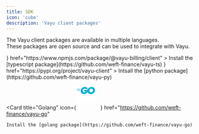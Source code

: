 ```yaml
---
title: SDK
icon: 'cube'
description: 'Vayu client packages'
---
```


The Vayu client packages are available in multiple languages. <br/>
These packages are open source and can be used to integrate with Vayu.

<CardGroup cols={2}>
  <Card
    title="TypeScript"
    icon={<svg fill="none" height="30" viewBox="0 0 512 512" width="30" xmlns="http://www.w3.org/2000/svg"><rect fill="#3178c6" height="512" rx="50" width="512"/><rect fill="#3178c6" height="512" rx="50" width="512"/><path clip-rule="evenodd" d="m316.939 407.424v50.061c8.138 4.172 17.763 7.3 28.875 9.386s22.823 3.129 35.135 3.129c11.999 0 23.397-1.147 34.196-3.442 10.799-2.294 20.268-6.075 28.406-11.342 8.138-5.266 14.581-12.15 19.328-20.65s7.121-19.007 7.121-31.522c0-9.074-1.356-17.026-4.069-23.857s-6.625-12.906-11.738-18.225c-5.112-5.319-11.242-10.091-18.389-14.315s-15.207-8.213-24.18-11.967c-6.573-2.712-12.468-5.345-17.685-7.9-5.217-2.556-9.651-5.163-13.303-7.822-3.652-2.66-6.469-5.476-8.451-8.448-1.982-2.973-2.974-6.336-2.974-10.091 0-3.441.887-6.544 2.661-9.308s4.278-5.136 7.512-7.118c3.235-1.981 7.199-3.52 11.894-4.615 4.696-1.095 9.912-1.642 15.651-1.642 4.173 0 8.581.313 13.224.938 4.643.626 9.312 1.591 14.008 2.894 4.695 1.304 9.259 2.947 13.694 4.928 4.434 1.982 8.529 4.276 12.285 6.884v-46.776c-7.616-2.92-15.937-5.084-24.962-6.492s-19.381-2.112-31.066-2.112c-11.895 0-23.163 1.278-33.805 3.833s-20.006 6.544-28.093 11.967c-8.086 5.424-14.476 12.333-19.171 20.729-4.695 8.395-7.043 18.433-7.043 30.114 0 14.914 4.304 27.638 12.912 38.172 8.607 10.533 21.675 19.45 39.204 26.751 6.886 2.816 13.303 5.579 19.25 8.291s11.086 5.528 15.415 8.448c4.33 2.92 7.747 6.101 10.252 9.543 2.504 3.441 3.756 7.352 3.756 11.733 0 3.233-.783 6.231-2.348 8.995s-3.939 5.162-7.121 7.196-7.147 3.624-11.894 4.771c-4.748 1.148-10.303 1.721-16.668 1.721-10.851 0-21.597-1.903-32.24-5.71-10.642-3.806-20.502-9.516-29.579-17.13zm-84.159-123.342h64.22v-41.082h-179v41.082h63.906v182.918h50.874z" fill="#fff" fill-rule="evenodd"/></svg>}
    href="https://www.npmjs.com/package/@vayu-billing/client"
  >
   Install the [typescript package](https://github.com/weft-finance/vayu-ts)

  </Card>
  <Card
    title="Python"
    icon={<svg xmlns="http://www.w3.org/2000/svg" fill="none" viewBox="16 16 32 31.83" height="30" width="30"><path d="M31.885 16c-8.124 0-7.617 3.523-7.617 3.523l.01 3.65h7.752v1.095H21.197S16 23.678 16 31.876c0 8.196 4.537 7.906 4.537 7.906h2.708v-3.804s-.146-4.537 4.465-4.537h7.688s4.32.07 4.32-4.175v-7.019S40.374 16 31.885 16zm-4.275 2.454c.771 0 1.395.624 1.395 1.395s-.624 1.395-1.395 1.395a1.393 1.393 0 0 1-1.395-1.395c0-.771.624-1.395 1.395-1.395z" fill="url(#a)"></path><path d="M32.115 47.833c8.124 0 7.617-3.523 7.617-3.523l-.01-3.65H31.97v-1.095h10.832S48 40.155 48 31.958c0-8.197-4.537-7.906-4.537-7.906h-2.708v3.803s.146 4.537-4.465 4.537h-7.688s-4.32-.07-4.32 4.175v7.019s-.656 4.247 7.833 4.247zm4.275-2.454a1.393 1.393 0 0 1-1.395-1.395c0-.77.624-1.394 1.395-1.394s1.395.623 1.395 1.394c0 .772-.624 1.395-1.395 1.395z" fill="url(#b)"></path><defs><linearGradient id="a" x1="19.075" y1="18.782" x2="34.898" y2="34.658" gradientUnits="userSpaceOnUse"><stop stop-color="#387EB8"></stop><stop offset="1" stop-color="#366994"></stop></linearGradient><linearGradient id="b" x1="28.809" y1="28.882" x2="45.803" y2="45.163" gradientUnits="userSpaceOnUse"><stop stop-color="#FFE052"></stop><stop offset="1" stop-color="#FFC331"></stop></linearGradient></defs></svg>}
    href="https://pypi.org/project/vayu-client"
  >
    Intsall the [python package](https://github.com/weft-finance/vayu-py)
  </Card>

  <Card
    title="Golang"
    icon={<svg xmlns="http://www.w3.org/2000/svg" aria-label="Go" role="img" viewBox="60 150 512 512" width="64px" height="64px" fill="#000000"><g id="SVGRepo_bgCarrier" stroke-width="0"></g><g id="SVGRepo_tracerCarrier" stroke-linecap="round" stroke-linejoin="round"></g><g id="SVGRepo_iconCarrier"><rect width="512" height="512" rx="15%" fill="#ffffff"></rect><path fill="#00acd7" d="M308 220c1 2-1 2-2 2l-34 9c-3 2-5-1-5-1-21-26-65-8-67 30-2 36 45 50 67 14h-38c-3 0-8-1-3-10l8-17c2-4 3-4 9-4h70c0 81-90 117-138 68-22-23-29-75 16-112 36-29 96-29 117 21m16 96c-45-39-21-120 50-133 73-13 105 55 76 106-24 43-88 61-126 27m94-51c9-25-9-49-36-47-30 3-51 42-32 65 19 22 58 12 68-18m-321-2v-1l2-5 2-1h41l1 1-1 5-1 1H97m-48-18s-2 0-1-1l4-6 2-1h92l1 1-2 5-1 1-95 1m30-19l-1-1 5-5 2-1h72v1l-3 5-2 1H79"></path></g></svg>}
    href="https://github.com/weft-finance/vayu-go"
  >
    Install the [golang package](https://github.com/weft-finance/vayu-go)
  </Card>
</CardGroup>
